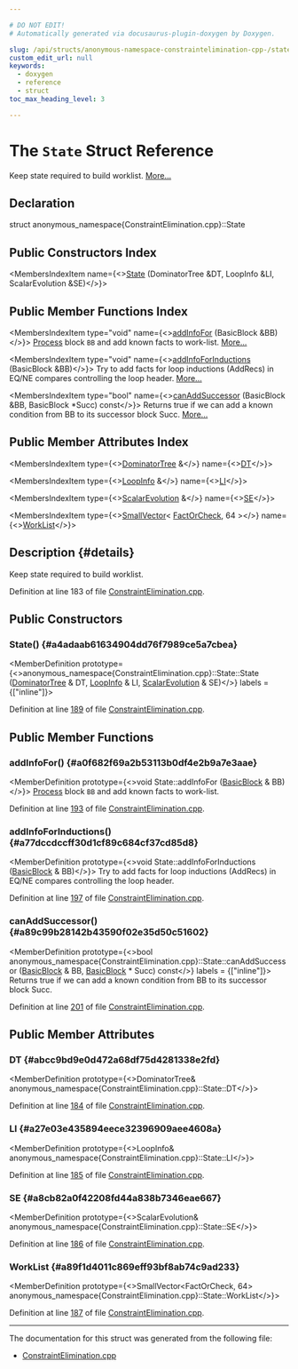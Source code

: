 ```yaml
---

# DO NOT EDIT!
# Automatically generated via docusaurus-plugin-doxygen by Doxygen.

slug: /api/structs/anonymous-namespace-constraintelimination-cpp-/state
custom_edit_url: null
keywords:
  - doxygen
  - reference
  - struct
toc_max_heading_level: 3

---
```





# The `State` Struct Reference

<DoxygenPage pluginConfig={pluginConfig}>

Keep state required to build worklist. <a href="#details">More...</a>

## Declaration

<CodeBlock>struct anonymous_namespace{ConstraintElimination.cpp}::State</CodeBlock>

## Public Constructors Index

<MembersIndex>

<MembersIndexItem
  name={<><a href="#a4adaab61634904dd76f7989ce5a7cbea">State</a> (DominatorTree &amp;DT, LoopInfo &amp;LI, ScalarEvolution &amp;SE)</>}>
</MembersIndexItem>

</MembersIndex>

## Public Member Functions Index

<MembersIndex>

<MembersIndexItem
  type="void"
  name={<><a href="#a0f682f69a2b53113b0df4e2b9a7e3aae">addInfoFor</a> (BasicBlock &amp;BB)</>}>
<a href="/docs/api/classes/llvm/sys/process">Process</a> block <code>BB</code> and add known facts to work-list. <a href="#a0f682f69a2b53113b0df4e2b9a7e3aae">More...</a>
</MembersIndexItem>

<MembersIndexItem
  type="void"
  name={<><a href="#a77dccdccff30d1cf89c684cf37cd85d8">addInfoForInductions</a> (BasicBlock &amp;BB)</>}>
Try to add facts for loop inductions (AddRecs) in EQ/NE compares controlling the loop header. <a href="#a77dccdccff30d1cf89c684cf37cd85d8">More...</a>
</MembersIndexItem>

<MembersIndexItem
  type="bool"
  name={<><a href="#a89c99b28142b43590f02e35d50c51602">canAddSuccessor</a> (BasicBlock &amp;BB, BasicBlock &#42;Succ) const</>}>
Returns true if we can add a known condition from BB to its successor block Succ. <a href="#a89c99b28142b43590f02e35d50c51602">More...</a>
</MembersIndexItem>

</MembersIndex>

## Public Member Attributes Index

<MembersIndex>

<MembersIndexItem
  type={<><a href="/docs/api/classes/llvm/dominatortree">DominatorTree</a> &amp;</>}
  name={<><a href="#abcc9bd9e0d472a68df75d4281338e2fd">DT</a></>}>
</MembersIndexItem>

<MembersIndexItem
  type={<><a href="/docs/api/classes/llvm/loopinfo">LoopInfo</a> &amp;</>}
  name={<><a href="#a27e03e435894eece32396909aee4608a">LI</a></>}>
</MembersIndexItem>

<MembersIndexItem
  type={<><a href="/docs/api/classes/llvm/scalarevolution">ScalarEvolution</a> &amp;</>}
  name={<><a href="#a8cb82a0f42208fd44a838b7346eae667">SE</a></>}>
</MembersIndexItem>

<MembersIndexItem
  type={<><a href="/docs/api/classes/llvm/smallvector">SmallVector</a>&lt; <a href="/docs/api/structs/anonymous-namespace-constraintelimination-cpp-/factorcheck">FactOrCheck</a>, 64 &gt;</>}
  name={<><a href="#a89f1d4011c869eff93bf8ab74c9ad233">WorkList</a></>}>
</MembersIndexItem>

</MembersIndex>

## Description {#details}

Keep state required to build worklist.

Definition at line 183 of file <a href="/docs/api/files/lib/lib/transforms/lib/transforms/scalar/constraintelimination-cpp">ConstraintElimination.cpp</a>.

<SectionDefinition>

## Public Constructors

### State() {#a4adaab61634904dd76f7989ce5a7cbea}

<MemberDefinition
  prototype={<>anonymous&#95;namespace&#123;ConstraintElimination.cpp&#125;::State::State (<a href="/docs/api/classes/llvm/dominatortree">DominatorTree</a> &amp; DT, <a href="/docs/api/classes/llvm/loopinfo">LoopInfo</a> &amp; LI, <a href="/docs/api/classes/llvm/scalarevolution">ScalarEvolution</a> &amp; SE)</>}
  labels = {["inline"]}>

Definition at line <a href="/docs/api/files/lib/lib/transforms/lib/transforms/scalar/constraintelimination-cpp/#l00189">189</a> of file <a href="/docs/api/files/lib/lib/transforms/lib/transforms/scalar/constraintelimination-cpp">ConstraintElimination.cpp</a>.
</MemberDefinition>

</SectionDefinition>

<SectionDefinition>

## Public Member Functions

### addInfoFor() {#a0f682f69a2b53113b0df4e2b9a7e3aae}

<MemberDefinition
  prototype={<>void State::addInfoFor (<a href="/docs/api/classes/llvm/basicblock">BasicBlock</a> &amp; BB)</>}>
<a href="/docs/api/classes/llvm/sys/process">Process</a> block <code>BB</code> and add known facts to work-list.

Definition at line <a href="/docs/api/files/lib/lib/transforms/lib/transforms/scalar/constraintelimination-cpp/#l00193">193</a> of file <a href="/docs/api/files/lib/lib/transforms/lib/transforms/scalar/constraintelimination-cpp">ConstraintElimination.cpp</a>.
</MemberDefinition>

### addInfoForInductions() {#a77dccdccff30d1cf89c684cf37cd85d8}

<MemberDefinition
  prototype={<>void State::addInfoForInductions (<a href="/docs/api/classes/llvm/basicblock">BasicBlock</a> &amp; BB)</>}>
Try to add facts for loop inductions (AddRecs) in EQ/NE compares controlling the loop header.

Definition at line <a href="/docs/api/files/lib/lib/transforms/lib/transforms/scalar/constraintelimination-cpp/#l00197">197</a> of file <a href="/docs/api/files/lib/lib/transforms/lib/transforms/scalar/constraintelimination-cpp">ConstraintElimination.cpp</a>.
</MemberDefinition>

### canAddSuccessor() {#a89c99b28142b43590f02e35d50c51602}

<MemberDefinition
  prototype={<>bool anonymous&#95;namespace&#123;ConstraintElimination.cpp&#125;::State::canAddSuccessor (<a href="/docs/api/classes/llvm/basicblock">BasicBlock</a> &amp; BB, <a href="/docs/api/classes/llvm/basicblock">BasicBlock</a> &#42; Succ) const</>}
  labels = {["inline"]}>
Returns true if we can add a known condition from BB to its successor block Succ.

Definition at line <a href="/docs/api/files/lib/lib/transforms/lib/transforms/scalar/constraintelimination-cpp/#l00201">201</a> of file <a href="/docs/api/files/lib/lib/transforms/lib/transforms/scalar/constraintelimination-cpp">ConstraintElimination.cpp</a>.
</MemberDefinition>

</SectionDefinition>

<SectionDefinition>

## Public Member Attributes

### DT {#abcc9bd9e0d472a68df75d4281338e2fd}

<MemberDefinition
  prototype={<>DominatorTree&amp; anonymous&#95;namespace&#123;ConstraintElimination.cpp&#125;::State::DT</>}>

Definition at line <a href="/docs/api/files/lib/lib/transforms/lib/transforms/scalar/constraintelimination-cpp/#l00184">184</a> of file <a href="/docs/api/files/lib/lib/transforms/lib/transforms/scalar/constraintelimination-cpp">ConstraintElimination.cpp</a>.
</MemberDefinition>

### LI {#a27e03e435894eece32396909aee4608a}

<MemberDefinition
  prototype={<>LoopInfo&amp; anonymous&#95;namespace&#123;ConstraintElimination.cpp&#125;::State::LI</>}>

Definition at line <a href="/docs/api/files/lib/lib/transforms/lib/transforms/scalar/constraintelimination-cpp/#l00185">185</a> of file <a href="/docs/api/files/lib/lib/transforms/lib/transforms/scalar/constraintelimination-cpp">ConstraintElimination.cpp</a>.
</MemberDefinition>

### SE {#a8cb82a0f42208fd44a838b7346eae667}

<MemberDefinition
  prototype={<>ScalarEvolution&amp; anonymous&#95;namespace&#123;ConstraintElimination.cpp&#125;::State::SE</>}>

Definition at line <a href="/docs/api/files/lib/lib/transforms/lib/transforms/scalar/constraintelimination-cpp/#l00186">186</a> of file <a href="/docs/api/files/lib/lib/transforms/lib/transforms/scalar/constraintelimination-cpp">ConstraintElimination.cpp</a>.
</MemberDefinition>

### WorkList {#a89f1d4011c869eff93bf8ab74c9ad233}

<MemberDefinition
  prototype={<>SmallVector&lt;FactOrCheck, 64&gt; anonymous&#95;namespace&#123;ConstraintElimination.cpp&#125;::State::WorkList</>}>

Definition at line <a href="/docs/api/files/lib/lib/transforms/lib/transforms/scalar/constraintelimination-cpp/#l00187">187</a> of file <a href="/docs/api/files/lib/lib/transforms/lib/transforms/scalar/constraintelimination-cpp">ConstraintElimination.cpp</a>.
</MemberDefinition>

</SectionDefinition>

<hr/>

The documentation for this struct was generated from the following file:

<ul>
<li><a href="/docs/api/files/lib/lib/transforms/lib/transforms/scalar/constraintelimination-cpp">ConstraintElimination.cpp</a></li>
</ul>

</DoxygenPage>
